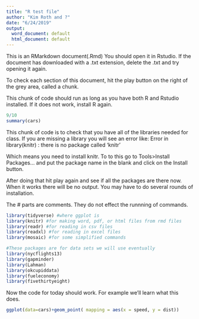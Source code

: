 ```yaml
---
title: "R test file"
author: "Kim Roth and ?"
date: "6/24/2019"
output:
  word_document: default
  html_document: default
---
```


This is an RMarkdown document(.Rmd) You should open it in Rstudio. If the document has downloaded with a .txt extension, delete the .txt and try opening it again.

To check each section of this document, hit the play button on the right of the grey area, called a chunk.

This chunk of code should run as long as you have both R and Rstudio installed. If it does not work, install R again.
```r
9/10
summary(cars)
```

This chunk of code is to check that you have all of the libraries needed for class. If you are missing a library you will see an error like: Error in library(knitr) : there is no package called ‘knitr’

Which means you need to install knitr. To to this go to Tools>Install Packages... and put the package name in the blank and click on the Install button.

After doing that hit play again and see if all the packages are there now. When it works there will be no output. You may have to do several rounds of installation.

The  \# parts are comments. They do not effect the runnning of commands.
```r
library(tidyverse) #where ggplot is
library(knitr) #for making word, pdf, or html files from rmd files
library(readr) #for reading in csv files
library(readxl) #for reading in excel files
library(mosaic) #for some simplified commands

#These packages are for data sets we will use eventually
library(nycflights13)
library(gapminder)
library(Lahman)
library(okcupiddata)
library(fueleconomy)
library(fivethirtyeight)
```

Now the code for today should work. For example we'll learn what this does.
```r
ggplot(data=cars)+geom_point( mapping = aes(x = speed, y = dist))
```


